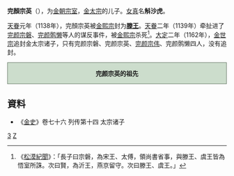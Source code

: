 '''完顏宗英'''（{{bd||？|1139年||catIdx=W}}），为[[金朝|金朝]][[宗室|宗室]]，[[金太宗|金太宗]]的儿子。[[女真|女真]]名'''斛沙虎'''。

[[天眷|天眷]]元年（1138年），完顏宗英被[[金熙宗|金熙宗]]封为'''[[滕王|滕王]]'''。[[天眷|天眷]]二年（1139年）牵扯进了[[完颜宗磐|完颜宗磐]]、[[完颜鹘懒|完颜鹘懒]]等人的谋反事件，被[[金熙宗|金熙宗]]杀死<ref>《[[松漠紀聞|松漠紀聞]]》：「長子曰宗磐，為宋王、太傅，領尚書省事，與滕王、虞王皆為悟室所誅。次曰賢，為沂王，燕京留守。次曰滕王、虞王。」</ref>。[[大定_(金朝)|大定]]二年（1162年），[[金世宗|金世宗]]追封金太宗诸子，只有完颜宗磐、完颜宗英、[[完颜宗伟|完颜宗伟]]、完颜鹘懒四人，没有追封。
<div style="clear: both; width: 100%; padding: 0; text-align: left; border: none;" class="NavFrame">
<div style="background: #ccddcc; text-align: center; border: 1px solid #667766" class="NavHead">'''完颜宗英的祖先'''
</div>
<div class="NavContent" style="display:none;">
{{ahnentafel-compact5|align=center
|style=font-size: 90%; line-height: 110%;
|border=1
|boxstyle=padding-top: 0; padding-bottom: 0;
|boxstyle_1=background-color: #fcc;
|boxstyle_2=background-color: #fb9;
|boxstyle_3=background-color: #ffc;
|boxstyle_4=background-color: #bfc;
|boxstyle_5=background-color: #9fe;
|1= '''完颜宗英'''
|2= '''父亲:'''<br />[[金太宗|金太宗]]完颜晟
|3= 
|4= '''祖父:'''<br />追尊[[世祖|世祖]][[劾里鉢|劾里鉢]]
|5= '''祖母:'''<br />[[翼簡皇后|拿懶氏]]
|6= 
|7= 
|8= 追尊[[景祖|景祖]][[烏骨廼|烏骨廼]]
|9= [[唐括多保真|唐括多保真]]
|10= 
|11= 
|12= 
|13= 
|14= 
|15= 
|16= 追尊[[昭祖|昭祖]][[完颜石鲁|完颜石鲁]]
|17= [[徒单乌古论都葛|徒单乌古论都葛]]
}}
</div></div>

== 資料 ==
*《[[金史|金史]]》卷七十六 列传第十四 太宗诸子
<references/>
[[Category:金太宗皇子|3]]
[[Category:完颜氏|Z]]